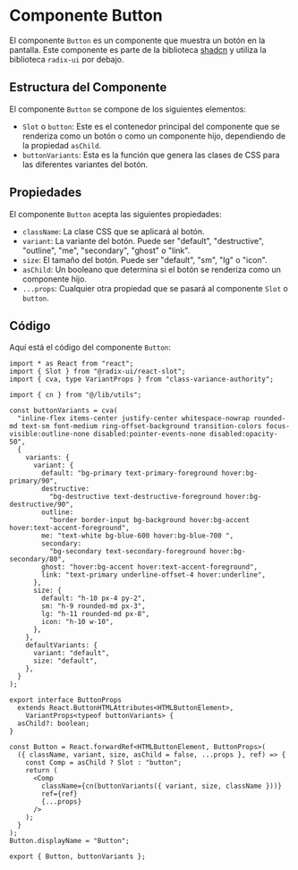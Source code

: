 # Componente Button

El componente `Button` es un componente que muestra un botón en la pantalla. Este componente es parte de la biblioteca [shadcn](https://ui.shadcn.com/) y utiliza la biblioteca `radix-ui` por debajo.

## Estructura del Componente

El componente `Button` se compone de los siguientes elementos:

- `Slot` o `button`: Este es el contenedor principal del componente que se renderiza como un botón o como un componente hijo, dependiendo de la propiedad `asChild`.
- `buttonVariants`: Esta es la función que genera las clases de CSS para las diferentes variantes del botón.

## Propiedades

El componente `Button` acepta las siguientes propiedades:

- `className`: La clase CSS que se aplicará al botón.
- `variant`: La variante del botón. Puede ser "default", "destructive", "outline", "me", "secondary", "ghost" o "link".
- `size`: El tamaño del botón. Puede ser "default", "sm", "lg" o "icon".
- `asChild`: Un booleano que determina si el botón se renderiza como un componente hijo.
- `...props`: Cualquier otra propiedad que se pasará al componente `Slot` o `button`.

## Código

Aquí está el código del componente `Button`:

``` tsx
import * as React from "react";
import { Slot } from "@radix-ui/react-slot";
import { cva, type VariantProps } from "class-variance-authority";

import { cn } from "@/lib/utils";

const buttonVariants = cva(
  "inline-flex items-center justify-center whitespace-nowrap rounded-md text-sm font-medium ring-offset-background transition-colors focus-visible:outline-none disabled:pointer-events-none disabled:opacity-50",
  {
    variants: {
      variant: {
        default: "bg-primary text-primary-foreground hover:bg-primary/90",
        destructive:
          "bg-destructive text-destructive-foreground hover:bg-destructive/90",
        outline:
          "border border-input bg-background hover:bg-accent hover:text-accent-foreground",
        me: "text-white bg-blue-600 hover:bg-blue-700 ",
        secondary:
          "bg-secondary text-secondary-foreground hover:bg-secondary/80",
        ghost: "hover:bg-accent hover:text-accent-foreground",
        link: "text-primary underline-offset-4 hover:underline",
      },
      size: {
        default: "h-10 px-4 py-2",
        sm: "h-9 rounded-md px-3",
        lg: "h-11 rounded-md px-8",
        icon: "h-10 w-10",
      },
    },
    defaultVariants: {
      variant: "default",
      size: "default",
    },
  }
);

export interface ButtonProps
  extends React.ButtonHTMLAttributes<HTMLButtonElement>,
    VariantProps<typeof buttonVariants> {
  asChild?: boolean;
}

const Button = React.forwardRef<HTMLButtonElement, ButtonProps>(
  ({ className, variant, size, asChild = false, ...props }, ref) => {
    const Comp = asChild ? Slot : "button";
    return (
      <Comp
        className={cn(buttonVariants({ variant, size, className }))}
        ref={ref}
        {...props}
      />
    );
  }
);
Button.displayName = "Button";

export { Button, buttonVariants };
```